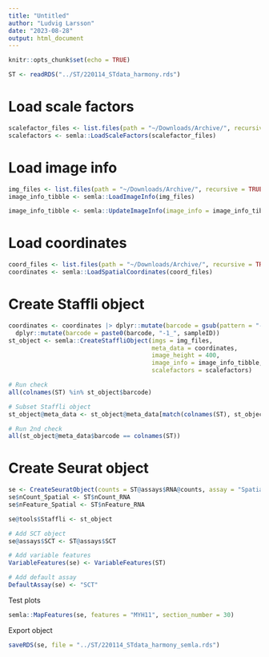 ```yaml
---
title: "Untitled"
author: "Ludvig Larsson"
date: "2023-08-28"
output: html_document
---
```


```r
knitr::opts_chunk$set(echo = TRUE)
```

```r
ST <- readRDS("../ST/220114_STdata_harmony.rds")
```

# Load scale factors

```r
scalefactor_files <- list.files(path = "~/Downloads/Archive/", recursive = TRUE, pattern = "json", full.names = TRUE)
scalefactors <- semla::LoadScaleFactors(scalefactor_files)
```

# Load image info

```r
img_files <- list.files(path = "~/Downloads/Archive/", recursive = TRUE, pattern = "tissue_hires", full.names = TRUE)
image_info_tibble <- semla::LoadImageInfo(img_files)

image_info_tibble <- semla::UpdateImageInfo(image_info = image_info_tibble, scalefactors = scalefactors)
```

# Load coordinates

```r
coord_files <- list.files(path = "~/Downloads/Archive/", recursive = TRUE, pattern = "tissue_positions", full.names = TRUE)
coordinates <- semla::LoadSpatialCoordinates(coord_files)
```

# Create Staffli object

```r
coordinates <- coordinates |> dplyr::mutate(barcode = gsub(pattern = "-\\d+", replacement = "", x = barcode)) |> 
  dplyr::mutate(barcode = paste0(barcode, "-1_", sampleID))
st_object <- semla::CreateStaffliObject(imgs = img_files, 
                                        meta_data = coordinates, 
                                        image_height = 400, 
                                        image_info = image_info_tibble, 
                                        scalefactors = scalefactors)

# Run check
all(colnames(ST) %in% st_object$barcode)

# Subset Staffli object
st_object@meta_data <- st_object@meta_data[match(colnames(ST), st_object@meta_data$barcode), ]

# Run 2nd check
all(st_object@meta_data$barcode == colnames(ST))
```

# Create Seurat object

```r
se <- CreateSeuratObject(counts = ST@assays$RNA@counts, assay = "Spatial")
se$nCount_Spatial <- ST$nCount_RNA
se$nFeature_Spatial <- ST$nFeature_RNA

se@tools$Staffli <- st_object

# Add SCT object
se@assays$SCT <- ST@assays$SCT

# Add variable features
VariableFeatures(se) <- VariableFeatures(ST)

# Add default assay
DefaultAssay(se) <- "SCT"
```

Test plots

```r
semla::MapFeatures(se, features = "MYH11", section_number = 30)
```

Export object

```r
saveRDS(se, file = "../ST/220114_STdata_harmony_semla.rds")
```

